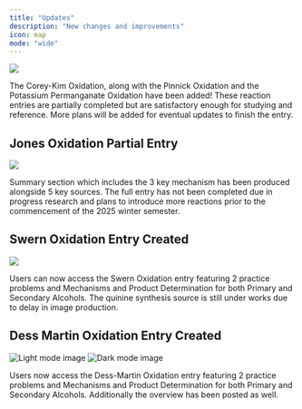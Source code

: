 ```yaml
---
title: "Updates"
description: "New changes and improvements"
icon: map
mode: "wide"
---
```


<Update label="2024-11-30" description="More Partial Reaction Entries Ported"> 

<Frame>
  <img src="/updates/coreykim.png" />
</Frame>

The Corey-Kim Oxidation, along with the Pinnick Oxidation and the Potassium Permanganate Oxidation have been added! These reaction entries are partially completed but are satisfactory enough for studying and reference.
More plans will be added for eventual updates to finish the entry.

</Update>



<Update label="2024-11-27" description="Ported from the Original"> 

## Jones Oxidation Partial Entry

<Frame>
  <img src="/updates/jonesnail.png" />
</Frame>

Summary section which includes the 3 key mechanism has been produced alongside 5 key sources. The full entry has not been completed due in progress research and plans to introduce more reactions prior to the commencement of the 2025 winter semester.

## Swern Oxidation Entry Created

<Frame>
  <img src="/updates/swern.png" />
</Frame>

Users can now access the Swern Oxidation entry featuring 2 practice problems and Mechanisms and Product Determination for both Primary and Secondary Alcohols.
The quinine synthesis source is still under works due to delay in image production.

</Update>

<Update label="2024-11-20" description="My First Reaction"> 

## Dess Martin Oxidation Entry Created

<Frame>
  <img src="/images/image.png" className="block dark:hidden" alt="Light mode image" />
  <img src="/images/img.png" className="hidden dark:block" alt="Dark mode image" />
</Frame>

Users now access the Dess-Martin Oxidation entry featuring 2 practice problems and Mechanisms and Product Determination for both Primary and Secondary Alcohols. Additionally the overview has been posted as well.

</Update>
